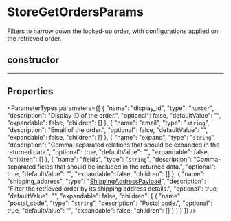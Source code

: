 
# StoreGetOrdersParams

Filters to narrow down the looked-up order, with configurations applied on the retrieved order.

## constructor

___

## Properties

<ParameterTypes parameters={[
  {
    "name": "display_id",
    "type": "`number`",
    "description": "Display ID of the order.",
    "optional": false,
    "defaultValue": "",
    "expandable": false,
    "children": []
  },
  {
    "name": "email",
    "type": "`string`",
    "description": "Email of the order.",
    "optional": false,
    "defaultValue": "",
    "expandable": false,
    "children": []
  },
  {
    "name": "expand",
    "type": "`string`",
    "description": "Comma-separated relations that should be expanded in the returned data.",
    "optional": true,
    "defaultValue": "",
    "expandable": false,
    "children": []
  },
  {
    "name": "fields",
    "type": "`string`",
    "description": "Comma-separated fields that should be included in the returned data.",
    "optional": true,
    "defaultValue": "",
    "expandable": false,
    "children": []
  },
  {
    "name": "shipping_address",
    "type": "[ShippingAddressPayload](medusa.ShippingAddressPayload.mdx)",
    "description": "Filter the retrieved order by its shipping address details.",
    "optional": true,
    "defaultValue": "",
    "expandable": false,
    "children": [
      {
        "name": "postal_code",
        "type": "`string`",
        "description": "Postal code.",
        "optional": true,
        "defaultValue": "",
        "expandable": false,
        "children": []
      }
    ]
  }
]} />
